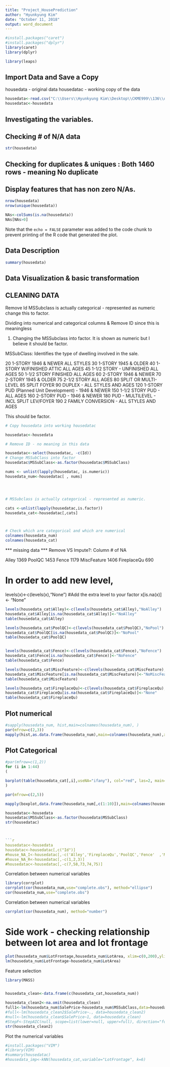 ---
title: "Project_HousePrediction"
author: "Hyunkyung Kim"
date: "October 11, 2018"
output: word_document
---

```{r}
#install.packages("caret")
#install.packages("dplyr")
library(caret)
library(dplyr)

library(leaps)
```

## Import Data and Save a Copy##
housedata - original data
housedatac - working copy of the data

```{r}
housedata<-read.csv("C:\\Users\\Hyunkyung Kim\\Desktop\\CKME999\\136\\dataset\\all\\train.csv")
housedatac<-housedata
```

## Investigating the variables.
## Checking # of N/A data 

```{r}
str(housedata)

```
## Checking for duplicates & uniques : Both 1460 rows - meaning No duplicate
## Display features that has non zero N/As.

```{r}

nrow(housedata)
nrow(unique(housedata))

NAs<-colSums(is.na(housedata))
NAs[NAs>0]

```

Note that the `echo = FALSE` parameter was added to the code chunk to prevent printing of the R code that generated the plot.

## Data Description ##
```{r}
summary(housedata)
```
## Data Visualization & basic transformation##

## CLEANING DATA ##
Remove Id
MSSubclass is actually categorical - represented as numeric change this to factor.

Dividing into numerical and categorical columns & Remove ID since this is meaningless

1. Changing the MSSubclass into factor. It is shown as numeric but I believe it should be factor.

MSSubClass: Identifies the type of dwelling involved in the sale.	
	
20	1-STORY 1946 & NEWER ALL STYLES
30	1-STORY 1945 & OLDER
40	1-STORY W/FINISHED ATTIC ALL AGES
45	1-1/2 STORY - UNFINISHED ALL AGES
50	1-1/2 STORY FINISHED ALL AGES
60	2-STORY 1946 & NEWER
70	2-STORY 1945 & OLDER
75	2-1/2 STORY ALL AGES
80	SPLIT OR MULTI-LEVEL
85	SPLIT FOYER
90	DUPLEX - ALL STYLES AND AGES
120	1-STORY PUD (Planned Unit Development) - 1946 & NEWER
150	1-1/2 STORY PUD - ALL AGES
160	2-STORY PUD - 1946 & NEWER
180	PUD - MULTILEVEL - INCL SPLIT LEV/FOYER
190	2 FAMILY CONVERSION - ALL STYLES AND AGES

This should be factor.

```{r}

# Copy housedata into working housedatac

housedatac<-housedata

# Remove ID - no meaning in this data

housedatac<-select(housedatac, -c(Id))
# Change MSSubClass into factor
housedatac$MSSubClass<-as.factor(housedatac$MSSubClass)

nums <- unlist(lapply(housedatac, is.numeric))  
housedata_num<-housedatac[ , nums]




# MSSubclass is actually categorical - represented as numeric. 

cats <-unlist(lapply(housedatac,is.factor))
housedata_cat<-housedatac[,cats]



# Check which are categorical and which are numerical
colnames(housedata_num)
colnames(housedata_cat)
```




***  missing data ***
Remove VS Impute?: 
Column	# of NA

Alley	1369
PoolQC	1453
Fence	1179
MiscFeature	1406
FireplaceQu	690

# In order to add new level, 
levels(x)<-c(levels(x),"None")  #Add the extra level to your factor
x[is.na(x)] <- "None"  
```{r}
levels(housedata_cat$Alley)<-c(levels(housedata_cat$Alley),"NoAlley")
housedata_cat$Alley[is.na(housedata_cat$Alley)]<-"NoAlley"
table(housedata_cat$Alley)

levels(housedata_cat$PoolQC)<-c(levels(housedata_cat$PoolQC),"NoPool")
housedata_cat$PoolQC[is.na(housedata_cat$PoolQC)]<-"NoPool"
table(housedata_cat$PoolQC)


levels(housedata_cat$Fence)<-c(levels(housedata_cat$Fence),"NoFence")
housedata_cat$Fence[is.na(housedata_cat$Fence)]<-"NoFence"
table(housedata_cat$Fence)

levels(housedata_cat$MiscFeature)<-c(levels(housedata_cat$MiscFeature),"NoMiscFeature")
housedata_cat$MiscFeature[is.na(housedata_cat$MiscFeature)]<-"NoMiscFeature"
table(housedata_cat$MiscFeature)

levels(housedata_cat$FireplaceQu)<-c(levels(housedata_cat$FireplaceQu),"None")
housedata_cat$FireplaceQu[is.na(housedata_cat$FireplaceQu)]<-"None"
table(housedata_cat$FireplaceQu)


```






## Plot numerical##
```{r, echo=FALSE}
#sapply(housedata_num, hist,main=colnames(housedata_num), )
par(mfrow=c(2,3))
mapply(hist,as.data.frame(housedata_num),main=colnames(housedata_num),xlab='' ,breaks=20, col="blue")


```
## Plot Categorical ##

```{r}
#par(mfrow=c(1,2))
for (i in 1:44)
(

barplot(table(housedata_cat[,i],useNA="ifany"), col="red", las=2, main=colnames(housedata_cat[i]))
)
```



```{r}
par(mfrow=c(2,5))

mapply(boxplot,data.frame(housedata_num[,c(1:10)]),main=colnames(housedata_num))
```


```{r}
housedatac<-housedata
housedatac$MSSubClass<-as.factor(housedata$MSSubClass)
str(housedatac)



```{r}
housedatac<-housedata
housdatac<-housedatac[,c("Id")]
#house_NA_I<-housedatac[,-c('Alley','FireplaceQu','PoolQC','Fence'	,'MiscFeature')]
#house_NA_R<-housedatac[,-c(1,2,3)]
#housedatac<-housedatac[,-c(7,58,73,74,75)]


```



Correlation between numerical variables
```{r}
library(corrplot)
corrplot(cor(housedata_num,use="complete.obs"), method="ellipse")
cor(housedata_num,use="complete.obs")
```
Correlation between numerical variables
```{r}

corrplot(cor(housedata_num), method="number")
```
# Side work - checking relationship between lot area and lot frontage
```{r}
plot(housedata_num$LotFrontage,housedata_num$LotArea, xlim=c(0,200),ylim=c(0,60000))
lm(housedata_num$LotFrontage~housedata_num$LotArea)

```
Feature selection

```{r}
library(MASS)


housedata_clean<-data.frame(c(housedata_cat,housedata_num))

housedata_clean2<-na.omit(housedata_clean)
full1<-lm(housedata_num$SalePrice~housedata_num$MSSubClass,data=housedata_num)
#full<-lm(housedata_clean2$SalePrice~., data=housedata_clean2)
#null<-lm(housedata_clean$SalePrice~1, data=housedata_clean)
#StepF<-StepAIC(null, scope=list(lower=null, upper=full), direction="foward", trace=TRUE)
str(housedata_clean2)
```

Plot the numerical variables
```{r}
#install.packages("VIM")
#library(VIM)
#summary(housedatac)
#housedata_imp<-kNN(housedata_cat,variable="LotFrontage", k=6)
```